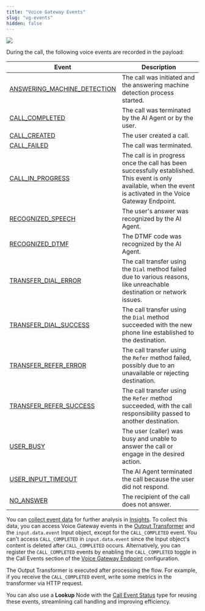 ```yaml
---
title: "Voice Gateway Events"
slug: "vg-events"
hidden: false
---
```


<a href="/release-notes/2025.21">
  <img noZoom src="https://img.shields.io/badge/Updated in-v2025.21-blue.svg" />
</a>

During the call, the following voice events are recorded in the payload:

| Event                                                                                            | Description                                                                                                                                                       |
| ------------------------------------------------------------------------------------------------ | ----------------------------------------------------------------------------------------------------------------------------------------------------------------- |
| [ANSWERING_MACHINE_DETECTION](/voice-gateway/references/events/ANSWERING_MACHINE_DETECTION) | The call was initiated and the answering machine detection process started.                                                                                       |
| [CALL_COMPLETED](/voice-gateway/references/events/CALL_COMPLETED)                           | The call was terminated by the AI Agent or by the user.                                                                                                           |
| [CALL_CREATED](/voice-gateway/references/events/CALL_CREATED)                               | The user created a call.                                                                                                                                          |
| [CALL_FAILED](/voice-gateway/references/events/CALL_FAILED)                                 | The call was terminated.                                                                                                                                          |
| [CALL_IN_PROGRESS](/voice-gateway/references/events/CALL_IN_PROGRESS)                       | The call is in progress once the call has been successfully established. This event is only available, when the event is activated in the Voice Gateway Endpoint. |
| [RECOGNIZED_SPEECH](/voice-gateway/references/events/RECOGNIZED_SPEECH)                     | The user's answer was recognized by the AI Agent.                                                                                                                 |
| [RECOGNIZED_DTMF](/voice-gateway/references/events/RECOGNIZED_DTMF)                         | The DTMF code was recognized by the AI Agent.                                                                                                                     |
| [TRANSFER_DIAL_ERROR](/voice-gateway/references/events/TRANSFER_DIAL_ERROR)                 | The call transfer using the `Dial` method failed due to various reasons, like unreachable destination or network issues.                                          |
| [TRANSFER_DIAL_SUCCESS](/voice-gateway/references/events/TRANSFER_DIAL_SUCCESS)             | The call transfer using the `Dial` method succeeded with the new phone line established to the destination.                                                       |
| [TRANSFER_REFER_ERROR](/voice-gateway/references/events/TRANSFER_REFER_ERROR)               | The call transfer using the `Refer` method failed, possibly due to an unavailable or rejecting destination.                                                       |
| [TRANSFER_REFER_SUCCESS](/voice-gateway/references/events/TRANSFER_REFER_SUCCESS)           | The call transfer using the `Refer` method succeeded, with the call responsibility passed to another destination.                                                 |
| [USER_BUSY](/voice-gateway/references/events/USER_BUSY)                                     | The user (caller) was busy and unable to answer the call or engage in the desired action.                                                                         |
| [USER_INPUT_TIMEOUT](/voice-gateway/references/events/USER_INPUT_TIMEOUT)                   | The AI Agent terminated the call because the user did not respond.                                                                                                |
| [NO_ANSWER](/voice-gateway/references/events/NO_ANSWER)                                     | The recipient of the call does not answer.                                                                                                                        |

You can [collect event data](/ai/agents/analyze/collecting-data) for further analysis in [Insights](/ai/agents/analyze/insights). To collect this data, you can access Voice Gateway events in the [Output Transformer](/ai/for-developers/transformers/output-transformer) and the `input.data.event` Input object, except for the `CALL_COMPLETED` event. You can't access `CALL_COMPLETED` in `input.data.event` since the Input object's content is deleted after `CALL_COMPLETED` occurs. Alternatively, you can register the `CALL_COMPLETED` events by enabling the `CALL_COMPLETED` toggle in the Call Events section of the [Voice Gateway Endpoint](/ai/agents/deploy/endpoint-reference/voice-gateway) configuration.

The Output Transformer is executed after processing the flow. For example, if you receive the `CALL_COMPLETED` event, write some metrics in the transformer via HTTP request.

You can also use a **Lookup** Node with the [Call Event Status](/ai/agents/develop/node-reference/logic/lookup) type for reusing these events, streamlining call handling and improving efficiency.
